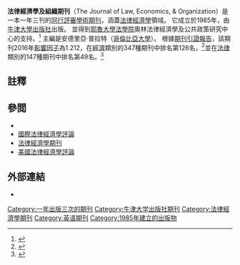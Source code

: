 {{Infobox journal
| title         = 法律經濟學及組織期刊<br>{{small|(The Journal of Law, Economics, & Organization)}}
| image         =  <!-- or |cover= -->
| image_size    = 
| alt           = 
| caption       = 
| former_name   = <!-- or |former_names= -->
| abbreviation  = J. Law Econ. Organ.
| bluebook      = J.L. Econ. & Org.
| discipline    = [[法律經濟學|法律經濟學]]
| peer-reviewed = 
| language      = 
| editor        = Andrea Prat
| publisher     = [[牛津大學出版社|牛津大學出版社]]
| country       = 
| history       = 1985-目前
| frequency     = 一年三刊期刊
| openaccess    = 
| license       = 
| impact        = 1.212
| impact-year   = 2016
| ISSNlabel     = 
| ISSN          = 8756-6222
| eISSN         = 1465-7341
| CODEN         = 
| JSTOR         = 
| LCCN          = 85652050
| OCLC          = 981619801
| website       = https://academic.oup.com/jleo
| link1         = https://academic.oup.com/jleo/issue/current
| link1-name    = Online access
| link2         = https://academic.oup.com/jleo/issue
| link2-name    = Online archive
| boxwidth      = 
}}

'''法律經濟學及組織期刊'''（The Journal of Law, Economics, & Organization）是一本一年三刊的[[同行評審|同行評審]][[學術期刊|學術期刊]]，涵蓋[[法律經濟學|法律經濟學]]領域。 它成立於1985年，由[[牛津大學出版社|牛津大學出版社]]出版。 並得到[[耶魯大學法學院|耶魯大學法學院]]奧林法律經濟學及公共政策研究中心的支持。<ref>{{Cite web| title = John M. Olin Center for Law, Economics and Public Policy - Yale Law School| accessdate = 2018-04-29| url = https://law.yale.edu/centers-workshops/john-m-olin-center-law-economics-and-public-policy| archive-date = 2021-04-02| archive-url = https://web.archive.org/web/20210402214910/https://law.yale.edu/centers-workshops/john-m-olin-center-law-economics-and-public-policy| dead-url = no}}</ref> 主編是安德里亞·普拉特（[[哥倫比亞大學|哥倫比亞大學]]）。 根據[[期刊引證報告|期刊引證報告]]，該期刊2016年[[影響因子|影響因子]]為1.212，在[[經濟|經濟]]類別的347種期刊中排名第126名，<ref name=WoS>{{cite book |year=2017 |chapter=Journals Ranked by Impact: Economics|title=2016 Journal Citation Reports |publisher=[[Clarivate_Analytics|Clarivate Analytics]] |edition=Social Science |series=[[Web_of_Science|Web of Science]]|title-link=Journal Citation Reports}}</ref>並在[[法律|法律]]類別的147種期刊中排名第49名。<ref name=WoS2>{{cite book |year=2017 |chapter=Journals Ranked by Impact: Law |title=2016 Journal Citation Reports |publisher=[[Clarivate_Analytics|Clarivate Analytics]] |edition=Social Science |series=[[Web_of_Science|Web of Science]]|title-link=Journal Citation Reports }}</ref>

==註釋==
{{Reflist}}

==參閲==
*{{le|法學研究期刊|The Journal of Legal Studies}}
*[[國際法律經濟學評論|國際法律經濟學評論]]
*[[法律經濟學期刊|法律經濟學期刊]]
*[[美國法律經濟學評論|美國法律經濟學評論]]

==外部連結==
*{{Official website|https://academic.oup.com/jleo}}

{{DEFAULTSORT:Journal of Law, Economics, and Organization, The}}
[[Category:一年出版三次的期刊|Category:一年出版三次的期刊]]
[[Category:牛津大学出版社期刊|Category:牛津大学出版社期刊]]
[[Category:法律經濟學期刊|Category:法律經濟學期刊]]
[[Category:英语期刊|Category:英语期刊]]
[[Category:1985年建立的出版物|Category:1985年建立的出版物]]